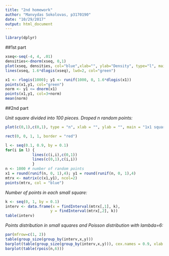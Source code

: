 ```yaml
---
title: "2nd homework"
author: "Manvydas Sokolovas, p3170190"
date: "10/29/2017"
output: html_document
---
```


```r
library(dplyr)
```

##1st part

```r
xseq<-seq(-4, 4, .01)
densities<-dnorm(xseq, 0,1)
plot(xseq, densities, col="blue",xlab="", ylab="Density", type="l", main="Standard Normal", cex.axis=.8, lwd=2)
lines(xseq, 1.6*dlogis(xseq), lwd=2, col="green")

x1 <- rlogis(1000); y1 <- runif(1000, 0, 1.6*dlogis(x1))
points(x1,y1, col="green")
norm <- y1 <= dnorm(x1)
points(x1,y1, col=3+norm)
mean(norm)
```

##2nd part

*Unit square divided into 100 pieces. Droped n random points:*
```r
plot(c(0,1),c(0,1), type = "n", xlab = "", ylab = "", main = "1x1 square")

rect(0, 0, 1, 1, border = "red")

l <- seq(0.1, 0.9, by = 0.1)
for(i in l) {
            lines(c(i,i),c(0,1))
            lines(c(0,1),c(i,i))
            }
n <- 1000 # number of random points
x1 = round(runif(n, 0, 1),4); y1 = round(runif(n, 0, 1),4)
mtrx <- matrix(c(x1,y1), ncol=2)
points(mtrx, col = "blue")
```

*Number of points in each small square:*
```r
k <- seq(0, 1, by = 0.1)
interv <- data.frame(x = findInterval(mtrx[,1], k),
                    y = findInterval(mtrx[,2], k))
table(interv)
```

*Points distribution in small squares and Poisson distribution with lambda=6:*
```r
par(mfrow=c(1, 2))
table(group_size(group_by(interv,x,y)))
barplot(table(group_size(group_by(interv,x,y))), cex.names = 0.9, xlab = "Points in square", ylab = "Frequency", cex.lab=1.2, main = "Points sum")
barplot(table(rpois(n,6)))
```